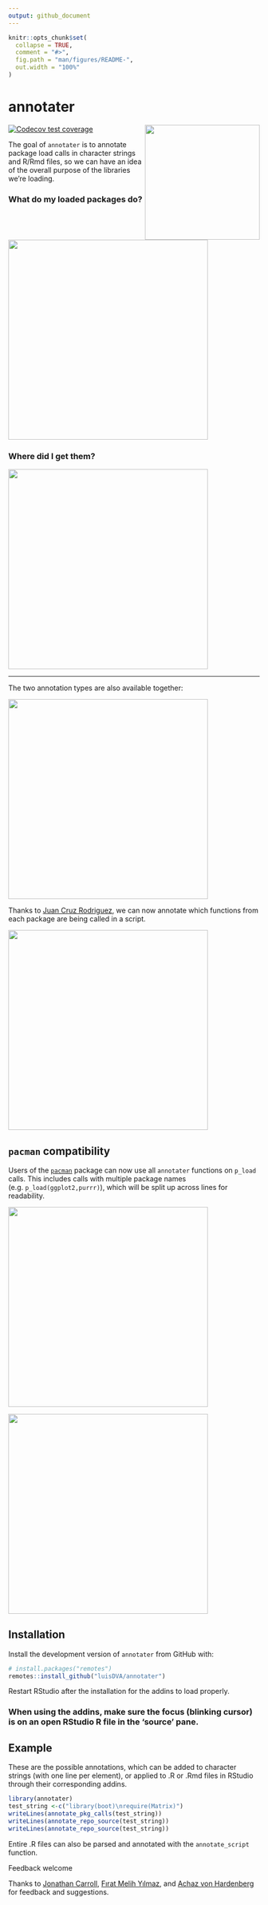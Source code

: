 ```yaml
---
output: github_document
---
```


<!-- README.md is generated from README.Rmd. Please edit that file -->

```r
knitr::opts_chunk$set(
  collapse = TRUE,
  comment = "#>",
  fig.path = "man/figures/README-",
  out.width = "100%"
)
```
# annotater
<img src='man/figures/logo.png' align="right" height="230" />
  
<!-- badges: start -->
[![Codecov test coverage](https://codecov.io/gh/luisDVA/annotater/branch/master/graph/badge.svg)](https://codecov.io/gh/luisDVA/annotater?branch=master)    
<!-- badges: end -->  


The goal of `annotater` is to annotate package load calls in character strings and R/Rmd files, so we can have an idea of the overall purpose of the libraries we're loading.

### What do my loaded packages do?

<img src='https://raw.githubusercontent.com/luisdva/annotater/master/inst/media/annotcalls.gif' align="center" width="400px" />

### Where did I get them?

<img src='https://raw.githubusercontent.com/luisdva/annotater/master/inst/media/repos2.gif' align="center" width="400px" />

---

The two annotation types are also available together:

<img src='https://raw.githubusercontent.com/luisdva/annotater/master/inst/media/repostitles.gif' align="center" width="400px" />

Thanks to [Juan Cruz Rodriguez](https://github.com/jcrodriguez1989), we can now annotate which functions from each package are being called in a script.

<img src='https://raw.githubusercontent.com/luisdva/annotater/master/inst/media/jcruz.gif' align="center" width="400px" />  

## `pacman` compatibility

Users of the [`pacman`](https://cran.r-project.org/package=pacman) package can now use all `annotater` functions on `p_load` calls. This includes calls with multiple package names (e.g. `p_load(ggplot2,purrr)`), which will be split up across lines for readability.  

  
<img src='https://raw.githubusercontent.com/luisdva/annotater/master/inst/media/annotpacmanFns.gif' align="center" width="400px" />  
  
  
<img src='https://raw.githubusercontent.com/luisdva/annotater/master/inst/media/annotpacmanRepos.gif' align="center" width="400px" />  


## Installation

Install the development version of `annotater` from GitHub with:

``` r
# install.packages("remotes")
remotes::install_github("luisDVA/annotater")
```
Restart RStudio after the installation for the addins to load properly.

### When using the addins, make sure the focus (blinking cursor) is on an open RStudio R file in the 'source' pane.

## Example

These are the possible annotations, which can be added to character strings (with one line per element), or applied to .R or .Rmd files in RStudio through their corresponding addins.

```r
library(annotater)
test_string <-c("library(boot)\nrequire(Matrix)")
writeLines(annotate_pkg_calls(test_string))
writeLines(annotate_repo_source(test_string))
writeLines(annotate_repo_source(test_string))
```

Entire .R files can also be parsed and annotated with the `annotate_script` function.
 
Feedback welcome

Thanks to [Jonathan Carroll](https://github.com/jonocarroll),  [Fırat Melih Yılmaz](https://twitter.com/fratmelhylmaz), and [Achaz von Hardenberg](https://github.com/achazhardenberg) for feedback and suggestions. 
